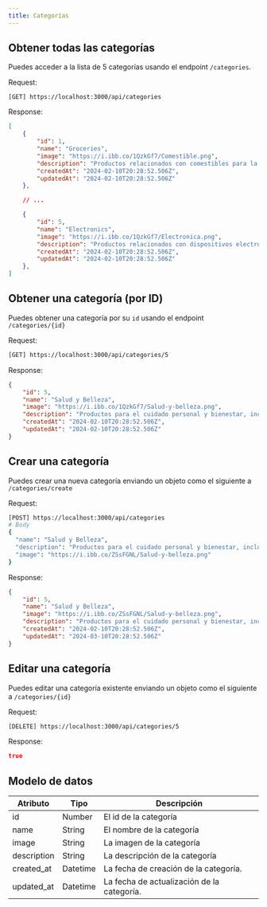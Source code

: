 ```yaml
---
title: Categorías
---
```


## Obtener todas las categorías

Puedes acceder a la lista de 5 categorías usando el endpoint `/categories`.

Request:

```
[GET] https://localhost:3000/api/categories
```

Response:

```json
[
    {
        "id": 1,
        "name": "Groceries",
        "image": "https://i.ibb.co/1QzkGf7/Comestible.png",
        "description": "Productos relacionados con comestibles para la casa.",
        "createdAt": "2024-02-10T20:28:52.506Z",
        "updatedAt": "2024-02-10T20:28:52.506Z"
    },

    // ...

    {
        "id": 5,
        "name": "Electronics",
        "image": "https://i.ibb.co/1QzkGf7/Electronica.png",
        "description": "Productos relacionados con dispositivos electrónicos, como smartphones, televisores, computadoras y más.",
        "createdAt": "2024-02-10T20:28:52.506Z",
        "updatedAt": "2024-02-10T20:28:52.506Z"
    },
]
```

## Obtener una categoría (por ID)

Puedes obtener una categoría por su `id` usando el endpoint `/categories/{id}`

Request:

```sh
[GET] https://localhost:3000/api/categories/5
```

Response:

```json
{
    "id": 5,
    "name": "Salud y Belleza",
    "image": "https://i.ibb.co/1QzkGf7/Salud-y-belleza.png",
    "description": "Productos para el cuidado personal y bienestar, incluyendo cosméticos, productos de higiene, suplementos y equipos de fitness.",
    "createdAt": "2024-02-10T20:28:52.506Z",
    "updatedAt": "2024-02-10T20:28:52.506Z"
}
```

## Crear una categoría

Puedes crear una nueva categoría enviando un objeto como el siguiente a `/categories/create`

Request:

```sh
[POST] https://localhost:3000/api/categories
# Body
{
  "name": "Salud y Belleza",
  "description": "Productos para el cuidado personal y bienestar, incluyendo cosméticos, productos de higiene, suplementos y equipos de fitness.",
  "image": "https://i.ibb.co/ZSsFGNL/Salud-y-belleza.png"
}

```

Response:

```json
{
    "id": 5,
    "name": "Salud y Belleza",
    "image": "https://i.ibb.co/ZSsFGNL/Salud-y-belleza.png",
    "description": "Productos para el cuidado personal y bienestar, incluyendo cosméticos, productos de higiene, suplementos y equipos de fitness.",
    "createdAt": "2024-02-10T20:28:52.506Z",
    "updatedAt": "2024-03-10T20:28:52.506Z"
}
```

## Editar una categoría

Puedes editar una categoría existente enviando un objeto como el siguiente a `/categories/{id}`

Request:

```sh
[DELETE] https://localhost:3000/api/categories/5
```

Response:

```json
true
```

## Modelo de datos

| Atributo    | Tipo   | Descripción                    |
| ----------- | ------ | ------------------------------ |
| id          | Number | El id de la categoría          |
| name        | String | El nombre de la categoría      |
| image       | String | La imagen de la categoría      |
| description | String | La descripción de la categoría |
| created_at  | Datetime | La fecha de creación de la categoría.|
| updated_at  | Datetime | La fecha de actualización de la categoría.|